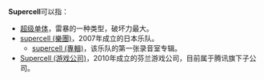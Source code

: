 '''Supercell'''可以指：

* [[超级单体|超级单体]]，雷暴的一种类型，破坏力最大。
* [[supercell_(樂團)|supercell (樂團)]]，2007年成立的日本乐队。
** [[supercell_(專輯)|supercell (專輯)]]，该乐队的第一张录音室专辑。
* [[Supercell_(游戏公司)|Supercell (游戏公司)]]，2010年成立的芬兰游戏公司，目前属于腾讯旗下子公司。

{{disambig|cat=非中文名称消歧义}}